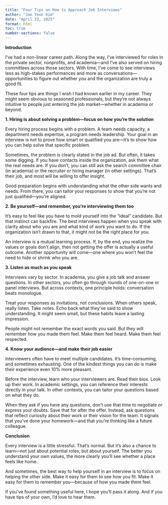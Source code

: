 ```yaml
---
title: "Four Tips on How to Approach Job Interviews"
author: "Jae Yeon Kim"
date: "April 23, 2025"
format: html
toc: true
number-sections: false
---
```


**Introduction**

I’ve had a non-linear career path. Along the way, I’ve interviewed for roles in the private sector, nonprofits, and academia—and I’ve also served on hiring committees across those sectors. With time, I’ve come to see interviews less as high-stakes performances and more as conversations—opportunities to figure out whether you and the organization are truly a good fit.

These four tips are things I wish I had known earlier in my career. They might seem obvious to seasoned professionals, but they’re not always intuitive to people just entering the job market—whether in academia or beyond.

**1. Hiring is about solving a problem—focus on how you’re the solution**

Every hiring process begins with a problem. A team needs capacity, a department needs expertise, a program needs leadership. Your goal in an interview is not to prove how smart or qualified you are—it’s to show how you can help solve that specific problem.

Sometimes, the problem is clearly stated in the job ad. But often, it takes some digging. If you have contacts inside the organization, ask them what the real needs are. If you don’t, you can still ask the search committee chair (in academia) or the recruiter or hiring manager (in other settings). That’s their job, and most will be willing to offer insight.

Good preparation begins with understanding what the other side wants and needs. From there, you can tailor your responses to show that you’re not just qualified—you’re aligned.

**2. Be yourself—and remember, you’re interviewing them too**

It’s easy to feel like you have to mold yourself into the “ideal” candidate. But that instinct can backfire. The best interviews happen when you speak with clarity about who you are and what kind of work you want to do. If the organization isn’t drawn to that, it might not be the right place for you.

An interview is a mutual learning process. If, by the end, you realize the values or goals don’t align, then not getting the offer is actually a useful outcome. Another opportunity will come—one where you won’t feel the need to hide or shrink who you are.

**3. Listen as much as you speak**

Interviews vary by sector. In academia, you give a job talk and answer questions. In other sectors, you often go through rounds of one-on-one or panel interviews. But across contexts, one principle holds: conversation beats monologue.

Treat your responses as invitations, not conclusions. When others speak, really listen. Take notes. Echo back what they’ve said to show understanding. It might seem small, but these habits leave a lasting impression.

People might not remember the exact words you said. But they will remember how you made them feel. Make them feel heard. Make them feel respected.

**4. Know your audience—and make their job easier**

Interviewers often have to meet multiple candidates. It’s time-consuming, and sometimes exhausting. One of the kindest things you can do is make their experience even 10% more pleasant.

Before the interview, learn who your interviewers are. Read their bios. Look up their work. In academic settings, you can reference their interests directly in your talk. In other contexts, you can tailor your questions based on what they do.

When they ask if you have any questions, don’t use that time to negotiate or express your doubts. Save that for after the offer. Instead, ask questions that reflect curiosity about their work or their vision for the team. It signals that you’ve done your homework—and that you’re thinking like a future colleague.

**Conclusion**

Every interview is a little stressful. That’s normal. But it’s also a chance to learn—not just about potential roles, but about yourself. The better you understand your own values, the more clearly you’ll see whether a place feels like home.

And sometimes, the best way to help yourself in an interview is to focus on helping the other side. Make it easy for them to see how you fit. Make it easy for them to remember you—because of how you made them feel.

If you’ve found something useful here, I hope you’ll pass it along. And if you have tips of your own, I’d love to hear them.
